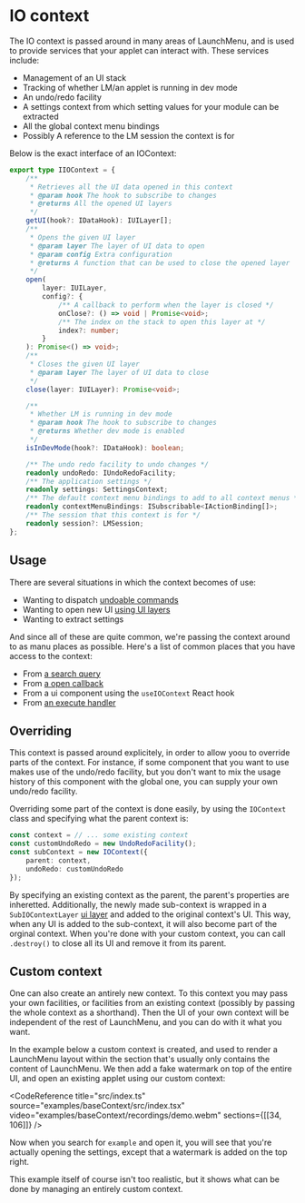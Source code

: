 # IO context

The IO context is passed around in many areas of LaunchMenu, and is used to provide services that your applet can interact with. These services include:

-   Management of an UI stack
-   Tracking of whether LM/an applet is running in dev mode
-   An undo/redo facility
-   A settings context from which setting values for your module can be extracted
-   All the global context menu bindings
-   Possibly A reference to the LM session the context is for

Below is the exact interface of an IOContext:

```ts title=IIOContext.ts source=https://github.com/LaunchMenu/LaunchMenu/blob/master/packages/core/src/context/_types/IIOContext.ts
export type IIOContext = {
    /**
     * Retrieves all the UI data opened in this context
     * @param hook The hook to subscribe to changes
     * @returns All the opened UI layers
     */
    getUI(hook?: IDataHook): IUILayer[];
    /**
     * Opens the given UI layer
     * @param layer The layer of UI data to open
     * @param config Extra configuration
     * @returns A function that can be used to close the opened layer
     */
    open(
        layer: IUILayer,
        config?: {
            /** A callback to perform when the layer is closed */
            onClose?: () => void | Promise<void>;
            /** The index on the stack to open this layer at */
            index?: number;
        }
    ): Promise<() => void>;
    /**
     * Closes the given UI layer
     * @param layer The layer of UI data to close
     */
    close(layer: IUILayer): Promise<void>;

    /**
     * Whether LM is running in dev mode
     * @param hook The hook to subscribe to changes
     * @returns Whether dev mode is enabled
     */
    isInDevMode(hook?: IDataHook): boolean;

    /** The undo redo facility to undo changes */
    readonly undoRedo: IUndoRedoFacility;
    /** The application settings */
    readonly settings: SettingsContext;
    /** The default context menu bindings to add to all context menus */
    readonly contextMenuBindings: ISubscribable<IActionBinding[]>;
    /** The session that this context is for */
    readonly session?: LMSession;
};
```

## Usage

There are several situations in which the context becomes of use:

-   Wanting to dispatch [undoable commands](/docs/concepts/interaction/undo-redo#commands)
-   Wanting to open new UI [using UI layers](/docs/concepts/ui/uilayers)
-   Wanting to extract settings

And since all of these are quite common, we're passing the context around to as manu places as possible. Here's a list of common places that you have access to the context:

-   From [a search query](/docs/concepts/interaction/search-system#searchables)
-   From [a open callback](http://localhost:3000/docs/concepts/applet-format#open)
-   From a ui component using the `useIOContext` React hook
-   From [an execute handler](/docs/concepts/interaction/common-actions#execute-action)

## Overriding

This context is passed around explicitely, in order to allow yoou to override parts of the context. For instance, if some component that you want to use makes use of the undo/redo facility, but you don't want to mix the usage history of this component with the global one, you can supply your own undo/redo facility.

Overriding some part of the context is done easily, by using the `IOContext` class and specifying what the parent context is:

```ts title=contextOverrideExample.ts
const context = // ... some existing context
const customUndoRedo = new UndoRedoFacility();
const subContext = new IOContext({
    parent: context,
    undoRedo: customUndoRedo
});
```

By specifying an existing context as the parent, the parent's properties are inheretted. Additionally, the newly made sub-context is wrapped in a `SubIOContextLayer` [ui layer](/docs/concepts/ui/uilayers) and added to the original context's UI. This way, when any UI is added to the sub-context, it will also become part of the orginal context. When you're done with your custom context, you can call `.destroy()` to close all its UI and remove it from its parent.

## Custom context

One can also create an antirely new context. To this context you may pass your own facilities, or facilities from an existing context (possibly by passing the whole context as a shorthand). Then the UI of your own context will be independent of the rest of LaunchMenu, and you can do with it what you want.

In the example below a custom context is created, and used to render a LaunchMenu layout within the section that's usually only contains the content of LaunchMenu. We then add a fake watermark on top of the entire UI, and open an existing applet using our custom context:

<CodeReference
    title="src/index.ts"
    source="examples/baseContext/src/index.tsx"
    video="examples/baseContext/recordings/demo.webm"
    sections={[[34, 106]]}
/>

Now when you search for `example` and open it, you will see that you're actually opening the settings, except that a watermark is added on the top right.

This example itself of course isn't too realistic, but it shows what can be done by managing an entirely custom context.
